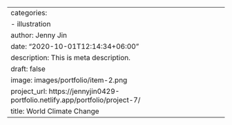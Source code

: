 ---
categories:
- illustration
author: Jenny Jin
date: "2020-10-01T12:14:34+06:00"
description: This is meta description.
draft: false
image: images/portfolio/item-2.png
project_url: https://jennyjin0429-portfolio.netlify.app/portfolio/project-7/
title: World Climate Change
---